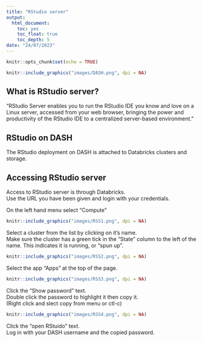 ```yaml
---
title: "RStudio server"
output:
  html_document:
    toc: yes
    toc_float: true
    toc_depth: 5
date: "24/07/2023"
---
```


```r
knitr::opts_chunk$set(echo = TRUE)
```

```r
knitr::include_graphics("images/DASH.png", dpi = NA)
```


## What is RStudio server?

"RStudio Server enables you to run the RStudio IDE you know and love on a Linux server, accessed from your web browser, bringing the power and productivity of the RStudio IDE to a centralized server-based environment."

## RStudio on DASH

The RStudio deployment on DASH is attached to Databricks clusters and storage.

## Accessing RStudio server

Access to RStudio server is through Databricks.  
Use the URL you have been given and login with your credentials.  

On the left hand menu select "Compute"

```r
knitr::include_graphics("images/RSS1.png", dpi = NA)
```

Select a cluster from the list by clicking on it's name.  
Make sure the cluster has a green tick in the "State" column to the left of the name. This indicates it is running, or "spun up". 

```r
knitr::include_graphics("images/RSS2.png", dpi = NA)
```

Select the app "Apps" at the top of the page. 


```r
knitr::include_graphics("images/RSS3.png", dpi = NA)
```

Click the "Show password" text.  
Double click the password to highlight it then copy it.  
(Right click and slect copy from menu or ctl-c)


```r
knitr::include_graphics("images/RSS4.png", dpi = NA)
```

Click the "open RStuido" text.  
Log in with your DASH username and the copied password.  


